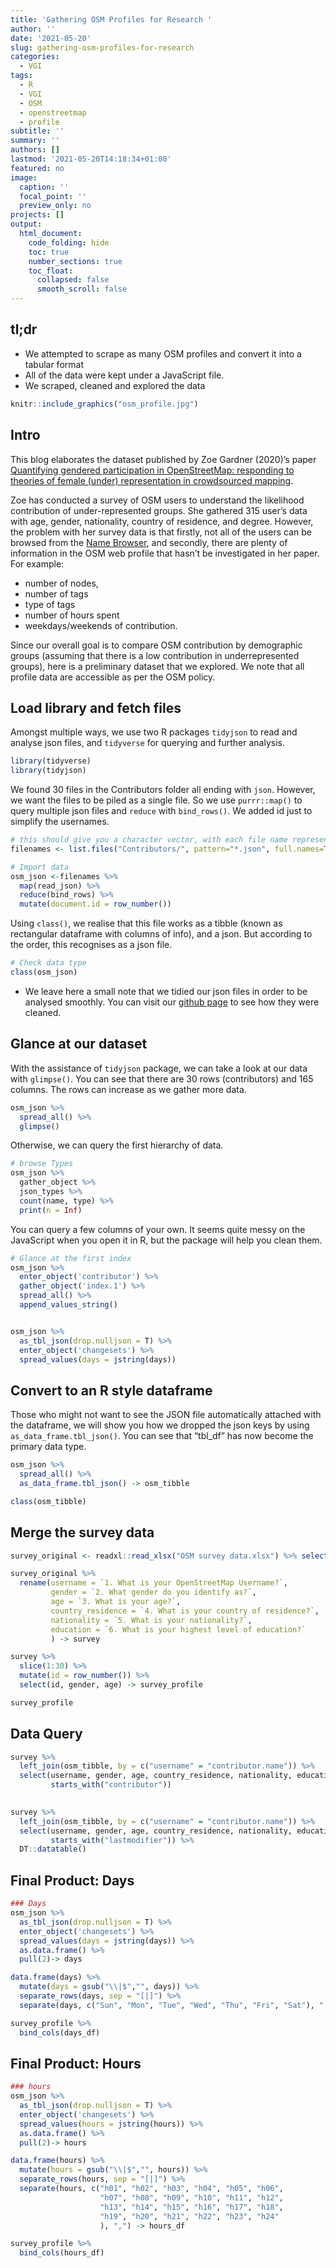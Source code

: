 ```yaml
---
title: 'Gathering OSM Profiles for Research '
author: ''
date: '2021-05-20'
slug: gathering-osm-profiles-for-research
categories:
  - VGI
tags:
  - R
  - VGI
  - OSM
  - openstreetmap
  - profile
subtitle: ''
summary: ''
authors: []
lastmod: '2021-05-20T14:18:34+01:00'
featured: no
image:
  caption: ''
  focal_point: ''
  preview_only: no
projects: []
output:
  html_document:
    code_folding: hide
    toc: true
    number_sections: true
    toc_float:
      collapsed: false
      smooth_scroll: false
---
```


## tl;dr

* We attempted to scrape as many OSM profiles and convert it into a tabular format
* All of the data were kept under a JavaScript file.
* We scraped, cleaned and explored the data 

```r
knitr::include_graphics("osm_profile.jpg")
```



## Intro
This blog elaborates the dataset published by Zoe Gardner (2020)'s paper [Quantifying gendered participation in OpenStreetMap: responding to theories of female (under) representation in crowdsourced mapping](https://link.springer.com/article/10.1007/s10708-019-10035-z).

Zoe has conducted a survey of OSM users to understand the likelihood contribution of under-represented groups.
She gathered 315 user's data with age, gender, nationality, country of residence, and degree.
However, the problem with her survey data is that firstly, not all of the users can be browsed from the [Name Browser](https://hdyc.neis-one.org/), and secondly, there are plenty of information in the OSM web profile that hasn't be investigated in her paper. For example:

* number of nodes, 
* number of tags
* type of tags
* number of hours spent
* weekdays/weekends of contribution.


Since our overall goal is to compare OSM contribution by demographic groups (assuming that there is a low contribution in underrepresented groups), here is a preliminary dataset that we explored. We note that all profile data are accessible as per the OSM policy. 


## Load library and fetch files
Amongst multiple ways, we use two R packages `tidyjson` to read and analyse json files, and `tidyverse` for querying and further analysis.  

```r
library(tidyverse)
library(tidyjson)
```

We found 30 files in the Contributors folder all ending with `json`. However, we want the files to be piled as a single file.
So we use `purrr::map()` to query multiple json files and `reduce` with `bind_rows()`. We added id just to simplify the usernames.

```r
# this should give you a character vector, with each file name represented by an entry
filenames <- list.files("Contributors/", pattern="*.json", full.names=TRUE) 

# Import data
osm_json <-filenames %>% 
  map(read_json) %>% 
  reduce(bind_rows) %>% 
  mutate(document.id = row_number())
```

Using `class()`, we realise that this file works as a tibble (known as rectangular dataframe with columns of info), and a json. But according to the order, this recognises as a json file.
```r
# Check data type
class(osm_json)  
```

* We leave here a small note that we tidied our json files in order to be analysed smoothly. You can visit our [github page](https://github.com/mrsensible/VGI/tree/main/content/post/2021-05-20-gathering-osm-profiles-for-research/fileerrors.R) to see how they were cleaned.



## Glance at our dataset
With the assistance of `tidyjson` package, we can take a look at our data with `glimpse()`.
You can see that there are 30 rows (contributors) and 165 columns. The rows can increase as we gather more data. 

```r
osm_json %>%  
  spread_all() %>% 
  glimpse()
```

Otherwise, we can query the first hierarchy of data.

```r
# browse Types 
osm_json %>% 
  gather_object %>% 
  json_types %>%
  count(name, type) %>% 
  print(n = Inf)
```

You can query a few columns of your own. It seems quite messy on the JavaScript when you open it in R, but the package will help you clean them. 
```r
# Glance at the first index
osm_json %>% 
  enter_object('contributor') %>% 
  gather_object('index.1') %>% 
  spread_all() %>% 
  append_values_string() 


osm_json %>%
  as_tbl_json(drop.nulljson = T) %>% 
  enter_object('changesets') %>%
  spread_values(days = jstring(days)) 

```



## Convert to an R style dataframe

Those who might not want to see the JSON file automatically attached with the dataframe, we will show you how we dropped the json keys by using `as_data_frame.tbl_json()`. You can see that "tbl_df" has now become the primary data type.
```r
osm_json %>% 
  spread_all() %>% 
  as_data_frame.tbl_json() -> osm_tibble

class(osm_tibble)
```


## Merge the survey data


```r
survey_original <- readxl::read_xlsx("OSM survey data.xlsx") %>% select(-c(`(Found) Username`, ...6, `6.a. If you selected Other, please specify:`))

survey_original %>% 
  rename(username = `1. What is your OpenStreetMap Username?`,
         gender = `2. What gender do you identify as?`,
         age = `3. What is your age?`,
         country_residence = `4. What is your country of residence?`,
         nationality = `5. What is your nationality?`,
         education = `6. What is your highest level of education?`
         ) -> survey

survey %>% 
  slice(1:30) %>% 
  mutate(id = row_number()) %>% 
  select(id, gender, age) -> survey_profile

survey_profile

```


## Data Query

```r
survey %>% 
  left_join(osm_tibble, by = c("username" = "contributor.name")) %>% 
  select(username, gender, age, country_residence, nationality, education, 
         starts_with("contributor")) 
  

survey %>% 
  left_join(osm_tibble, by = c("username" = "contributor.name")) %>% 
  select(username, gender, age, country_residence, nationality, education, 
         starts_with("lastmodifier")) %>% 
  DT::datatable()
```





## Final Product: Days

```r
### Days
osm_json %>%
  as_tbl_json(drop.nulljson = T) %>% 
  enter_object('changesets') %>%
  spread_values(days = jstring(days)) %>% 
  as.data.frame() %>% 
  pull(2)-> days

data.frame(days) %>% 
  mutate(days = gsub("\\|$","", days)) %>%
  separate_rows(days, sep = "[|]") %>%
  separate(days, c("Sun", "Mon", "Tue", "Wed", "Thu", "Fri", "Sat"), ",") -> days_df

survey_profile %>% 
  bind_cols(days_df)
```



## Final Product: Hours
```r
### hours
osm_json %>%
  as_tbl_json(drop.nulljson = T) %>% 
  enter_object('changesets') %>%
  spread_values(hours = jstring(hours)) %>% 
  as.data.frame() %>% 
  pull(2)-> hours

data.frame(hours) %>% 
  mutate(hours = gsub("\\|$","", hours)) %>%
  separate_rows(hours, sep = "[|]") %>%
  separate(hours, c("h01", "h02", "h03", "h04", "h05", "h06",
                    "h07", "h08", "h09", "h10", "h11", "h12",
                    "h13", "h14", "h15", "h16", "h17", "h18",
                    "h19", "h20", "h21", "h22", "h23", "h24"
                    ), ",") -> hours_df

survey_profile %>% 
  bind_cols(hours_df)

```

